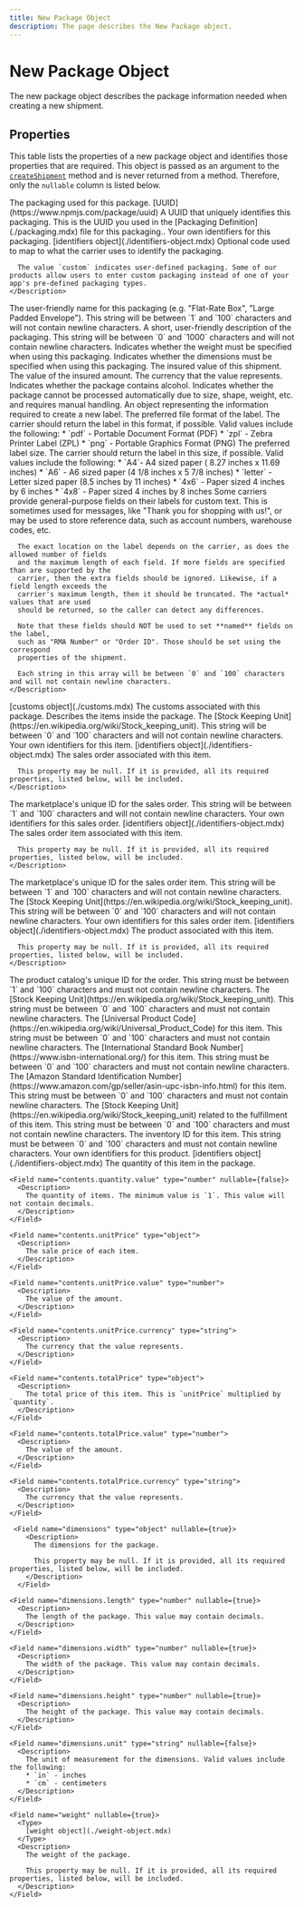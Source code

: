 ```yaml
---
title: New Package Object
description: The page describes the New Package object.
---
```


New Package Object
===============================================
The new package object describes the package information needed when creating a new shipment.


Properties
-----------------------------------------------

This table lists the properties of a new package object and identifies those properties that are required. This object
is passed as an argument to the [`createShipment`](./methods/create-shipment.mdx) method and is never returned from a method.
Therefore, only the `nullable` column is listed below.


<Reference>

  <Field name="packaging" type="object" nullable={false}>
    <Description>
      The packaging used for this package.
    </Description>
  </Field>

  <Field name="packaging.id" nullable={false}>
    <Type>
      [UUID](https://www.npmjs.com/package/uuid)
    </Type>
    <Description>
      A UUID that uniquely identifies this packaging. This is the UUID you used in the [Packaging Definition](./packaging.mdx) file for this packaging..
    </Description>
  </Field>

  <Field name="packaging.identifiers" nullable={false}>
    <Description>
      Your own identifiers for this packaging.
    </Description>
    <Type>
      [identifiers object](./identifiers-object.mdx)
    </Type>
  </Field>

  <Field name="packaging.code" type="string" nullable={false}>
    <Description>
      Optional code used to map to what the carrier uses to identify the packaging.

      The value `custom` indicates user-defined packaging. Some of our products allow users to enter custom packaging instead of one of your app's pre-defined packaging types.
    </Description>
  </Field>

  <Field name="packaging.name" type="string" nullable={false}>
    <Description>
      The user-friendly name for this packaging (e.g. "Flat-Rate Box", "Large Padded Envelope"). This string will be between `1` and `100` characters and will not contain newline characters.
    </Description>
  </Field>

  <Field name="packaging.description" type="string" nullable={false}>
    <Description>
      A short, user-friendly description of the packaging. This string will be between `0` and `1000` characters and will not contain newline characters.
    </Description>
  </Field>

  <Field name="packaging.requiresWeight" type="boolean" nullable={false}>
    <Description>
      Indicates whether the weight must be specified when using this packaging.
    </Description>
  </Field>

  <Field name="packaging.requiresDimensions" type="boolean" nullable={false}>
    <Description>
      Indicates whether the dimensions must be specified when using this packaging.
    </Description>
  </Field>

  <Field name="insuredValue" type="object" nullable={false}>
    <Description>
      The insured value of this shipment.
    </Description>
  </Field>

  <Field name="insuredValue.value" type="number" nullable={false}>
    <Description>
      The value of the insured amount.
    </Description>
  </Field>

  <Field name="insuredValue.currency" type="string" nullable={false}>
    <Description>
      The currency that the value represents.
    </Description>
  </Field>

  <Field name="containsAlcohol" type="boolean" nullable={false}>
    <Description>
      Indicates whether the package contains alcohol.
    </Description>
  </Field>

  <Field name="isNonMachineable" type="boolean" nullable={false}>
    <Description>
      Indicates whether the package cannot be processed automatically due to size, shape, weight, etc. and requires manual handling.
    </Description>
  </Field>

  <Field name="label" type="object" nullable={false}>
    <Description>
      An object representing the information required to create a new label.
    </Description>
  </Field>

  <Field name="label.format" type="string" nullable={false}>
    <Description>
      The preferred file format of the label. The carrier should return the label in this format, if possible.
      Valid values include the following:
      * `pdf` - Portable Document Format (PDF)
      * `zpl` - Zebra Printer Label (ZPL)
      * `png` - Portable Graphics Format (PNG)
    </Description>
  </Field>

  <Field name="label.size" type="string" nullable={false}>
    <Description>
      The preferred label size. The carrier should return the label in this size, if possible.
      Valid values include the following:
      * `A4`- A4 sized paper ( 8.27 inches x 11.69 inches)
      * `A6` - A6 sized paper (4 1/8 inches x 5 7/8 inches)
      * `letter` - Letter sized paper (8.5 inches by 11 inches)
      * `4x6` - Paper sized 4 inches by 6 inches
      * `4x8` - Paper sized 4 inches by 8 inches
    </Description>
  </Field>

  <Field name="label.referenceFields" type="string[]" nullable={false}>
    <Description>
      Some carriers provide general-purpose fields on their labels for custom text.
      This is sometimes used for messages, like "Thank you for shopping with us!",
      or may be used to store reference data, such as account numbers, warehouse codes, etc.

      The exact location on the label depends on the carrier, as does the allowed number of fields
      and the maximum length of each field. If more fields are specified than are supported by the
      carrier, then the extra fields should be ignored. Likewise, if a field length exceeds the
      carrier's maximum length, then it should be truncated. The *actual* values that are used
      should be returned, so the caller can detect any differences.

      Note that these fields should NOT be used to set **named** fields on the label,
      such as "RMA Number" or "Order ID". Those should be set using the correspond
      properties of the shipment.

      Each string in this array will be between `0` and `100` characters and will not contain newline characters.
    </Description>
  </Field>

  <Field name="customs" nullable={false}>
    <Type>
      [customs object](./customs.mdx)
    </Type>
    <Description>
      The customs associated with this package.
    </Description>
  </Field>

  <Field name="contents" type="object" nullable={false}>
    <Description>
      Describes the items inside the package.
    </Description>
  </Field>

  <Field name="contents.sku" type="string" nullable={false}>
    <Description>
      The [Stock Keeping Unit](https://en.wikipedia.org/wiki/Stock_keeping_unit). This string will be between `0` and `100` characters and will not contain newline characters.
    </Description>
  </Field>

  <Field name="contents.identifiers" nullable={false}>
    <Description>
      Your own identifiers for this item.
    </Description>
    <Type>
      [identifiers object](./identifiers-object.mdx)
    </Type>
  </Field>

  <Field name="contents.salesOrder" type="object" nullable={true}>
    <Description>
      The sales order associated with this item.

      This property may be null. If it is provided, all its required properties, listed below, will be included.
    </Description>
  </Field>

  <Field name="contents.salesOrder.id" type="string" nullable={false}>
    <Description>
      The marketplace's unique ID for the sales order. This string will be between `1` and `100` characters and will not contain newline characters.
    </Description>
  </Field>

  <Field name="contents.salesOrder.identifiers" nullable={false}>
    <Description>
      Your own identifiers for this sales order.
    </Description>
    <Type>
      [identifiers object](./identifiers-object.mdx)
    </Type>
  </Field>

  <Field name="contents.salesOrderItem" type="object" nullable={true}>
    <Description>
      The sales order item associated with this item.

      This property may be null. If it is provided, all its required properties, listed below, will be included.
    </Description>
  </Field>

  <Field name="contents.salesOrderItem.id" type="string" nullable={false}>
    <Description>
      The marketplace's unique ID for the sales order item. This string will be between `1` and `100` characters and will not contain newline characters.
    </Description>
  </Field>

  <Field name="contents.salesOrderItem.sku" type="string" nullable={false}>
    <Description>
      The [Stock Keeping Unit](https://en.wikipedia.org/wiki/Stock_keeping_unit). This string will be between `0` and `100` characters and will not contain newline characters.
    </Description>
  </Field>

  <Field name="contents.salesOrderItem.identifiers" nullable={false}>
    <Description>
      Your own identifiers for this sales order item.
    </Description>
    <Type>
      [identifiers object](./identifiers-object.mdx)
    </Type>
  </Field>

  <Field name="contents.product" type="object" nullable={false}>
    <Description>
      The product associated with this item.

      This property may be null. If it is provided, all its required properties, listed below, will be included.
    </Description>
  </Field>

  <Field name="contents.product.id" type="string" nullable={false}>
    <Description>
      The product catalog's unique ID for the order. This string must be between `1` and `100` characters and must not contain newline characters.
    </Description>
  </Field>

  <Field name="contents.product.sku" type="string" nullable={false}>
    <Description>
      The [Stock Keeping Unit](https://en.wikipedia.org/wiki/Stock_keeping_unit). This string must be between `0` and `100` characters and must not contain newline characters.
    </Description>
  </Field>

  <Field name="contents.product.upc" type="string" nullable={false}>
    <Description>
      The [Universal Product Code](https://en.wikipedia.org/wiki/Universal_Product_Code) for this item. This string must be between `0` and `100` characters and must not contain newline characters.
    </Description>
  </Field>

  <Field name="contents.product.isbn" type="string" nullable={false}>
    <Description>
      The [International Standard Book Number](https://www.isbn-international.org/) for this item. This string must be between `0` and `100` characters and must not contain newline characters.
    </Description>
  </Field>

  <Field name="contents.product.asin" type="string" nullable={false}>
    <Description>
      The [Amazon Standard Identification Number](https://www.amazon.com/gp/seller/asin-upc-isbn-info.html) for this item. This string must be between `0` and `100` characters and must not contain newline characters.
    </Description>
  </Field>

  <Field name="contents.product.fulfillmentSku" type="string" nullable={false}>
    <Description>
      The [Stock Keeping Unit](https://en.wikipedia.org/wiki/Stock_keeping_unit) related to the fulfillment of this item. This string must be between `0` and `100` characters and must not contain newline characters.
    </Description>
  </Field>

  <Field name="contents.product.inventoryID" type="string" nullable={false}>
    <Description>
      The inventory ID for this item. This string must be between `0` and `100` characters and must not contain newline characters.
    </Description>
  </Field>

  <Field name="contents.product.identifiers" nullable={false}>
    <Description>
      Your own identifiers for this product.
    </Description>
    <Type>
      [identifiers object](./identifiers-object.mdx)
    </Type>
  </Field>

  <Field name="contents.quantity" type="object" nullable={false}>
      <Description>
        The quantity of this item in the package.
      </Description>
    </Field>

    <Field name="contents.quantity.value" type="number" nullable={false}>
      <Description>
        The quantity of items. The minimum value is `1`. This value will not contain decimals.
      </Description>
    </Field>

    <Field name="contents.unitPrice" type="object">
      <Description>
        The sale price of each item.
      </Description>
    </Field>

    <Field name="contents.unitPrice.value" type="number">
      <Description>
        The value of the amount.
      </Description>
    </Field>

    <Field name="contents.unitPrice.currency" type="string">
      <Description>
        The currency that the value represents.
      </Description>
    </Field>

    <Field name="contents.totalPrice" type="object">
      <Description>
        The total price of this item. This is `unitPrice` multiplied by `quantity`.
      </Description>
    </Field>

    <Field name="contents.totalPrice.value" type="number">
      <Description>
        The value of the amount.
      </Description>
    </Field>

    <Field name="contents.totalPrice.currency" type="string">
      <Description>
        The currency that the value represents.
      </Description>
    </Field>

     <Field name="dimensions" type="object" nullable={true}>
        <Description>
          The dimensions for the package.

          This property may be null. If it is provided, all its required properties, listed below, will be included.
        </Description>
      </Field>

    <Field name="dimensions.length" type="number" nullable={true}>
      <Description>
        The length of the package. This value may contain decimals.
      </Description>
    </Field>

    <Field name="dimensions.width" type="number" nullable={true}>
      <Description>
        The width of the package. This value may contain decimals.
      </Description>
    </Field>

    <Field name="dimensions.height" type="number" nullable={true}>
      <Description>
        The height of the package. This value may contain decimals.
      </Description>
    </Field>

    <Field name="dimensions.unit" type="string" nullable={false}>
      <Description>
        The unit of measurement for the dimensions. Valid values include the following:
        * `in` - inches
        * `cm` - centimeters
      </Description>
    </Field>

    <Field name="weight" nullable={true}>
      <Type>
        [weight object](./weight-object.mdx)
      </Type>
      <Description>
        The weight of the package.

        This property may be null. If it is provided, all its required properties, listed below, will be included.
      </Description>
    </Field>

</Reference>



